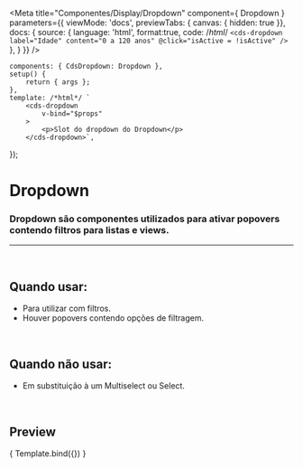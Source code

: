 
<Meta
	title="Componentes/Display/Dropdown"
	component={ Dropdown }
	parameters={{
		viewMode: 'docs',
		previewTabs: { canvas: { hidden: true }},
		docs: {
			source: {
				language: 'html',
				format:true,
				code: /*html*/ 
`<cds-dropdown
	label="Idade"
	content="0 a 120 anos"
	@click="isActive = !isActive"
/>`
			},
		}
	}}
/>

	components: { CdsDropdown: Dropdown },
	setup() {
		return { args };
	},
	template: /*html*/ `
		<cds-dropdown
			v-bind="$props"
		>
			<p>Slot do dropdown do Dropdown</p>
		</cds-dropdown>`,
});


# Dropdown

### Dropdown são componentes utilizados para ativar popovers contendo filtros para listas e views.
---
<br />

## Quando usar:
- Para utilizar com filtros.
- Houver popovers contendo opções de filtragem.


<br />

## Quando não usar:
- Em substituição à um Multiselect ou Select.

<br />

## Preview

<Canvas>
	<Story
		name="Dropdown"
		args={{
			label: 'Idade',
			content: '0 a 120 anos',
		}}
	>
		{ Template.bind({}) }
	</Story>
</Canvas>

<ArgsTable story="Dropdown" />
